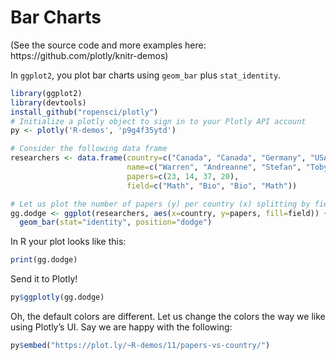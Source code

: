 Bar Charts
========================================================
(See the source code and more examples here: https://github.com/plotly/knitr-demos)

In `ggplot2`, you plot bar charts using `geom_bar` plus `stat_identity`. 

```r
library(ggplot2)
library(devtools)
install_github("ropensci/plotly")
# Initialize a plotly object to sign in to your Plotly API account
py <- plotly('R-demos', 'p9g4f35ytd')
```

```r
# Consider the following data frame
researchers <- data.frame(country=c("Canada", "Canada", "Germany", "USA"),
                          name=c("Warren", "Andreanne", "Stefan", "Toby"),
                          papers=c(23, 14, 37, 20),
                          field=c("Math", "Bio", "Bio", "Math"))

# Let us plot the number of papers (y) per country (x) splitting by field
gg.dodge <- ggplot(researchers, aes(x=country, y=papers, fill=field)) +
  geom_bar(stat="identity", position="dodge")
```

In R your plot looks like this:

```r
print(gg.dodge)
```

Send it to Plotly!

```r
py$ggplotly(gg.dodge)
```

Oh, the default colors are different.  Let us change the colors the way we like using Plotly's UI.  Say we are happy with the following:

```r
py$embed("https://plot.ly/~R-demos/11/papers-vs-country/")
```
